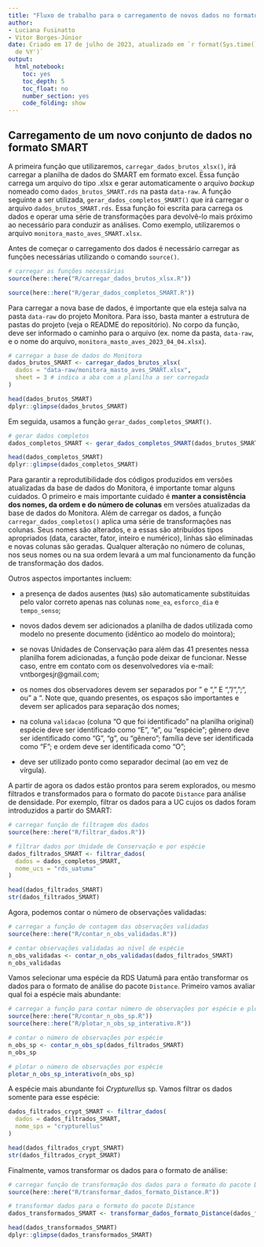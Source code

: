 ```yaml
---
title: "Fluxo de trabalho para o carregamento de novos dados no formato SMART"
author: 
- Luciana Fusinatto 
- Vitor Borges-Júnior
date: Criado em 17 de julho de 2023, atualizado em `r format(Sys.time(), '%d de %B
  de %Y')`
output:
  html_notebook:
    toc: yes
    toc_depth: 5
    toc_float: no
    number_section: yes
    code_folding: show
---
```


## **Carregamento de um novo conjunto de dados no formato SMART** 

A primeira função que utilizaremos, `carregar_dados_brutos_xlsx()`, irá carregar a planilha de dados do SMART em formato excel. Essa função carrega um arquivo do tipo .xlsx e gerar automaticamente o arquivo *backup* nomeado como `dados_brutos_SMART.rds` na pasta `data-raw`. A função seguinte a ser utilizada, `gerar_dados_completos_SMART()` que irá carregar o arquivo `dados_brutos_SMART.rds`. Essa função foi escrita para carrega os dados e operar uma série de transformações para devolvê-lo mais próximo ao necessário para conduzir as análises. Como exemplo, utilizaremos o arquivo `monitora_masto_aves_SMART.xlsx`.  

Antes de começar o carregamento dos dados é necessário carregar as funções necessárias utilizando o comando `source()`.

```r
# carregar as funções necessárias
source(here::here("R/carregar_dados_brutos_xlsx.R"))

source(here::here("R/gerar_dados_completos_SMART.R"))
```

Para carregar a nova base de dados, é importante que ela esteja salva na pasta `data-raw` do projeto Monitora. Para isso, basta manter a estrutura de pastas do projeto (veja o README do repositório). No corpo da função, deve ser informado o caminho para o arquivo (ex. nome da pasta, `data-raw`, e o nome do arquivo, `monitora_masto_aves_2023_04_04.xlsx`).

```r
# carregar a base de dados do Monitora
dados_brutos_SMART <- carregar_dados_brutos_xlsx(
  dados = "data-raw/monitora_masto_aves_SMART.xlsx",
  sheet = 3 # indica a aba com a planilha a ser carregada
)

head(dados_brutos_SMART)
dplyr::glimpse(dados_brutos_SMART)
```

Em seguida, usamos a função `gerar_dados_completos_SMART()`. 

```r
# gerar dados completos
dados_completos_SMART <- gerar_dados_completos_SMART(dados_brutos_SMART)

head(dados_completos_SMART)
dplyr::glimpse(dados_completos_SMART)
```

Para garantir a reprodutibilidade dos códigos produzidos em versões atualizadas da base de dados do Monitora, é importante tomar alguns cuidados. O primeiro e mais importante cuidado é **manter a consistência dos nomes, da ordem e do número de colunas** em versões atualizadas da base de dados do Monitora. Além de carregar os dados, a função `carregar_dados_completos()` aplica uma série de transformações nas colunas. Seus nomes são alterados, e a essas são atribuídos tipos apropriados (data, caracter, fator, inteiro e numérico), linhas são eliminadas e novas colunas são geradas. Qualquer alteração no número de colunas, nos seus nomes ou na sua ordem levará a um mal funcionamento da função de transformação dos dados.

Outros aspectos importantes incluem: 

- a presença de dados ausentes (`NA`s) são automaticamente substituidas pelo valor correto apenas nas colunas `nome_ea`, `esforco_dia` e `tempo_senso`;

- novos dados devem ser adicionados a planilha de dados utilizada como modelo no presente documento (idêntico ao modelo do mointora);

- se novas Unidades de Conservação para além das 41 presentes nessa planilha forem adicionadas, a função pode deixar de funcionar. Nesse caso, entre em contato com os desenvolvedores via e-mail: vntborgesjr@gmail.com;

- os nomes dos observadores devem ser separados por " e ", " E ", "/", ";", ou " a ". Note que, quando presentes, os espaços são importantes e devem ser aplicados para separação dos nomes;

- na coluna `validacao` (coluna "O que foi identificado" na planilha original) espécie deve ser identificado como "E", "e", ou "espécie"; gênero deve ser identificado como "G", "g", ou "gênero"; família deve ser identificada como "F"; e ordem deve ser identificada como "O";

- deve ser utilizado ponto como separador decimal (ao em vez de vírgula).

A partir de agora os dados estão prontos para serem explorados, ou  mesmo filtrados e transformados para o formato do pacote `Distance` para análise de densidade. Por exemplo, filtrar os dados para a UC cujos os dados foram introduzidos a partir do SMART:

```r
# carregar função de filtragem dos dados
source(here::here("R/filtrar_dados.R"))

# filtrar dados por Unidade de Conservação e por espécie
dados_filtrados_SMART <- filtrar_dados(
  dados = dados_completos_SMART,
  nome_ucs = "rds_uatuma"
)

head(dados_filtrados_SMART)
str(dados_filtrados_SMART)
```

Agora, podemos contar o número de observações validadas:

```r
# carregar a função de contagem das observações validadas
source(here::here("R/contar_n_obs_validadas.R"))

# contar observações validadas ao nível de espécie
n_obs_validadas <- contar_n_obs_validadas(dados_filtrados_SMART)
n_obs_validadas
```

Vamos selecionar uma espécie da RDS Uatumã para então transformar os dados para o formato de análise do pacote `Distance`. Primeiro vamos avaliar qual foi a espécie mais abundante:

```r
# carregar a função para contar número de observações por espécie e plotar os dados
source(here::here("R/contar_n_obs_sp.R"))
source(here::here("R/plotar_n_obs_sp_interativo.R"))

# contar o número de observações por espécie
n_obs_sp <- contar_n_obs_sp(dados_filtrados_SMART)
n_obs_sp

# plotar o número de observações por espécie
plotar_n_obs_sp_interativo(n_obs_sp)
```

A espécie mais abundante foi *Crypturellus* sp. Vamos filtrar os dados somente para esse espécie:

```r
dados_filtrados_crypt_SMART <- filtrar_dados(
  dados = dados_filtrados_SMART,
  nome_sps = "crypturellus"
)

head(dados_filtrados_crypt_SMART)
str(dados_filtrados_crypt_SMART)
```

Finalmente, vamos transformar os dados para o formato de análise:

```r
# carregar função de transformação dos dados para o formato do pacote Distance
source(here::here("R/transformar_dados_formato_Distance.R"))

# transformar dados para o formato do pacote Distance
dados_transformados_SMART <- transformar_dados_formato_Distance(dados_filtrados_crypt_SMART)

head(dados_transformados_SMART)
dplyr::glimpse(dados_transformados_SMART)
```

